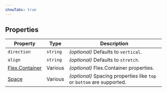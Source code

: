 ```yaml
---
showTabs: true
---
```


## Properties

| Property                                                  | Type     | Description                                                           |
| --------------------------------------------------------- | -------- | --------------------------------------------------------------------- |
| `direction`                                               | `string` | _(optional)_ Defaults to `vertical`.                                  |
| `align`                                                   | `string` | _(optional)_ Defaults to `stretch`.                                   |
| [Flex.Container](/uilib/layout/flex/container/properties) | Various  | _(optional)_ Flex.Container properties.                               |
| [Space](/uilib/layout/space/properties)                   | Various  | _(optional)_ Spacing properties like `top` or `bottom` are supported. |
